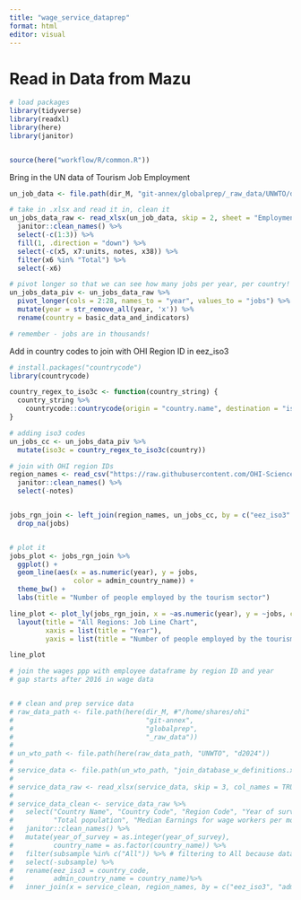 ```yaml
---
title: "wage_service_dataprep"
format: html
editor: visual
---
```



# Read in Data from Mazu

```r
# load packages
library(tidyverse)
library(readxl)
library(here)
library(janitor)


source(here("workflow/R/common.R"))
```

Bring in the UN data of Tourism Job Employment

```r
un_job_data <- file.path(dir_M, "git-annex/globalprep/_raw_data/UNWTO/d2024/unwto-all-data-download_0.xlsx")

# take in .xlsx and read it in, clean it
un_jobs_data_raw <- read_xlsx(un_job_data, skip = 2, sheet = "Employment", col_names = TRUE, na = c("","..")) %>%
  janitor::clean_names() %>%
  select(-c(1:3)) %>%
  fill(1, .direction = "down") %>%
  select(-c(x5, x7:units, notes, x38)) %>%
  filter(x6 %in% "Total") %>%
  select(-x6)

# pivot longer so that we can see how many jobs per year, per country!
un_jobs_data_piv <- un_jobs_data_raw %>%
  pivot_longer(cols = 2:28, names_to = "year", values_to = "jobs") %>%
  mutate(year = str_remove_all(year, 'x')) %>%
  rename(country = basic_data_and_indicators)

# remember - jobs are in thousands!
```

Add in country codes to join with OHI Region ID in eez_iso3
```r
# install.packages("countrycode")
library(countrycode)

country_regex_to_iso3c <- function(country_string) {
  country_string %>%
    countrycode::countrycode(origin = "country.name", destination = "iso3c", origin_regex = TRUE)
}

# adding iso3 codes
un_jobs_cc <- un_jobs_data_piv %>% 
  mutate(iso3c = country_regex_to_iso3c(country))

# join with OHI region IDs
region_names <- read_csv("https://raw.githubusercontent.com/OHI-Science/ohi-global/draft/eez/spatial/regions_list.csv") %>% 
  janitor::clean_names() %>%
  select(-notes)


jobs_rgn_join <- left_join(region_names, un_jobs_cc, by = c("eez_iso3" = "iso3c")) %>%
  drop_na(jobs)


# plot it
jobs_plot <- jobs_rgn_join %>% 
  ggplot() +
  geom_line(aes(x = as.numeric(year), y = jobs,
                color = admin_country_name)) +
  theme_bw() +
  labs(title = "Number of people employed by the tourism sector")

line_plot <- plot_ly(jobs_rgn_join, x = ~as.numeric(year), y = ~jobs, color = ~admin_country_name, type = "scatter", mode = "lines") %>%
  layout(title = "All Regions: Job Line Chart",
         xaxis = list(title = "Year"),
         yaxis = list(title = "Number of people employed by the tourism sector"))

line_plot
```

```r
# join the wages ppp with employee dataframe by region ID and year
# gap starts after 2016 in wage data


# # clean and prep service data
# raw_data_path <- file.path(here(dir_M, #"/home/shares/ohi"
#                                 "git-annex", 
#                                 "globalprep",
#                                 "_raw_data"))
# 
# un_wto_path <- file.path(here(raw_data_path, "UNWTO", "d2024"))
# 
# service_data <- file.path(un_wto_path, "join_database_w_definitions.xlsx")
# 
# service_data_raw <- read_xlsx(service_data, skip = 3, col_names = TRUE)
# 
# service_data_clean <- service_data_raw %>% 
#   select("Country Name", "Country Code", "Region Code", "Year of survey", "Subsample",
#          "Total population", "Median Earnings for wage workers per month in service, local nominal currency") %>% 
#   janitor::clean_names() %>% 
#   mutate(year_of_survey = as.integer(year_of_survey),
#          country_name = as.factor(country_name)) %>% 
#   filter(subsample %in% c("All")) %>% # filtering to All because data also contains "Urban", "Young", etc.
#   select(-subsample) %>% 
#   rename(eez_iso3 = country_code,
#          admin_country_name = country_name)%>%
#   inner_join(x = service_clean, region_names, by = c("eez_iso3", "admin_country_name"))



```



